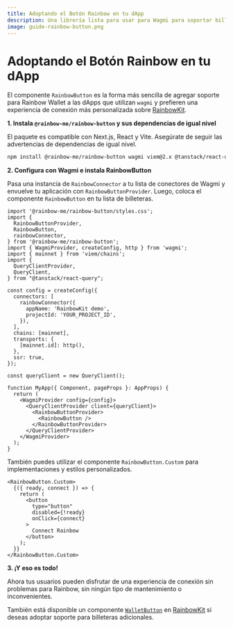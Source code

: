 ```yaml
---
title: Adoptando el Botón Rainbow en tu dApp
description: Una librería lista para usar para Wagmi para soportar billeteras Rainbow en tu dApp
image: guide-rainbow-button.png
---
```


# Adoptando el Botón Rainbow en tu dApp

El componente `RainbowButton` es la forma más sencilla de agregar soporte para Rainbow Wallet a las dApps que utilizan `wagmi` y prefieren una experiencia de conexión más personalizada sobre [RainbowKit](https://www.rainbowkit.com/docs/installation).

**1. Instala `@rainbow-me/rainbow-button` y sus dependencias de igual nivel**

El paquete es compatible con Next.js, React y Vite. Asegúrate de seguir las advertencias de dependencias de igual nivel.

```bash
npm install @rainbow-me/rainbow-button wagmi viem@2.x @tanstack/react-query
```

**2. Configura con Wagmi e instala RainbowButton**

Pasa una instancia de `RainbowConnector` a tu lista de conectores de Wagmi y envuelve tu aplicación con `RainbowButtonProvider`. Luego, coloca el componente `RainbowButton` en tu lista de billeteras.

```tsx
import '@rainbow-me/rainbow-button/styles.css';
import {
  RainbowButtonProvider,
  RainbowButton,
  rainbowConnector,
} from '@rainbow-me/rainbow-button';
import { WagmiProvider, createConfig, http } from 'wagmi';
import { mainnet } from 'viem/chains';
import {
  QueryClientProvider,
  QueryClient,
} from "@tanstack/react-query";

const config = createConfig({
  connectors: [
    rainbowConnector({
      appName: 'RainbowKit demo',
      projectId: 'YOUR_PROJECT_ID',
    }),
  ],
  chains: [mainnet],
  transports: {
    [mainnet.id]: http(),
  },
  ssr: true,
});

const queryClient = new QueryClient();

function MyApp({ Component, pageProps }: AppProps) {
  return (
    <WagmiProvider config={config}>
      <QueryClientProvider client={queryClient}>
        <RainbowButtonProvider>
          <RainbowButton />
        </RainbowButtonProvider>
      </QueryClientProvider>
    </WagmiProvider>
  );
}
```

También puedes utilizar el componente `RainbowButton.Custom` para implementaciones y estilos personalizados.

```tsx
<RainbowButton.Custom>
  {({ ready, connect }) => {
    return (
      <button
        type="button"
        disabled={!ready}
        onClick={connect}
      >
        Connect Rainbow
      </button>
    );
  }}
</RainbowButton.Custom>
```

**3. ¡Y eso es todo!**

Ahora tus usuarios pueden disfrutar de una experiencia de conexión sin problemas para Rainbow, sin ningún tipo de mantenimiento o inconvenientes.

También está disponible un componente [`WalletButton`](https://www.rainbowkit.com/docs/wallet-button) en [RainbowKit](https://www.rainbowkit.com/docs/installation) si deseas adoptar soporte para billeteras adicionales.
